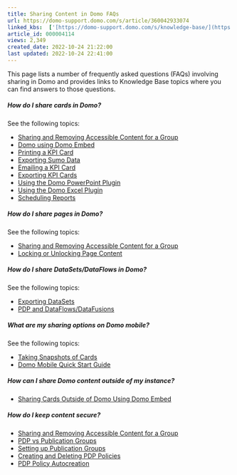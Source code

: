 ```yaml
---
title: Sharing Content in Domo FAQs
url: https://domo-support.domo.com/s/article/360042933074
linked_kbs:  ['[https://domo-support.domo.com/s/knowledge-base/](https://domo-support.domo.com/s/knowledge-base/)', '[https://domo-support.domo.com/s/](https://domo-support.domo.com/s/)', '[https://domo-support.domo.com/s/topic/0TO5w000000ZamoGAC](https://domo-support.domo.com/s/topic/0TO5w000000ZamoGAC)', '[https://domo-support.domo.com/s/topic/0TO5w000000ZaoEGAS](https://domo-support.domo.com/s/topic/0TO5w000000ZaoEGAS)', '[https://domo-support.domo.com/s/article/360043438873](https://domo-support.domo.com/s/article/360043438873)', '[https://domo-support.domo.com/s/article/360043437973](https://domo-support.domo.com/s/article/360043437973)', '[https://domo-support.domo.com/s/article/360042933054](https://domo-support.domo.com/s/article/360042933054)', '[https://domo-support.domo.com/s/article/360043437833](https://domo-support.domo.com/s/article/360043437833)', '[https://domo-support.domo.com/s/article/360043437873](https://domo-support.domo.com/s/article/360043437873)', '[https://domo-support.domo.com/s/article/360043437813](https://domo-support.domo.com/s/article/360043437813)', '[https://domo-support.domo.com/s/article/360043437953](https://domo-support.domo.com/s/article/360043437953)', '[https://domo-support.domo.com/s/article/360043437933](https://domo-support.domo.com/s/article/360043437933)', '[https://domo-support.domo.com/s/article/360043437773](https://domo-support.domo.com/s/article/360043437773)', '[https://domo-support.domo.com/s/article/360042923814](https://domo-support.domo.com/s/article/360042923814)', '[https://domo-support.domo.com/s/article/360042926134](https://domo-support.domo.com/s/article/360042926134)', '[https://domo-support.domo.com/s/article/360043439333](https://domo-support.domo.com/s/article/360043439333)', '[https://domo-support.domo.com/s/article/360043428633](https://domo-support.domo.com/s/article/360043428633)', '[https://domo-support.domo.com/s/article/360043428213](https://domo-support.domo.com/s/article/360043428213)', '[https://domo-support.domo.com/s/article/360042934654](https://domo-support.domo.com/s/article/360042934654)', '[https://domo-support.domo.com/s/article/360043438993](https://domo-support.domo.com/s/article/360043438993)', '[https://domo-support.domo.com/s/article/360042934614](https://domo-support.domo.com/s/article/360042934614)', '[https://domo-support.domo.com/s/article/360043439353](https://domo-support.domo.com/s/article/360043439353)', '[https://domo-support.domo.com/s/article/360042933074](https://domo-support.domo.com/s/article/360042933074)', '[https://domo-support.domo.com/s/topic/0TO5w000000ZaoEGAS/sharing-access-to-cards-and-pages](https://domo-support.domo.com/s/topic/0TO5w000000ZaoEGAS/sharing-access-to-cards-and-pages)', '[https://domo-support.domo.com/s/article/360043429933](https://domo-support.domo.com/s/article/360043429933)', '[https://domo-support.domo.com/s/article/360043429953](https://domo-support.domo.com/s/article/360043429953)', '[https://domo-support.domo.com/s/article/360042925494](https://domo-support.domo.com/s/article/360042925494)', '[https://domo-support.domo.com/s/article/360043429913](https://domo-support.domo.com/s/article/360043429913)', '[https://domo-support.domo.com/s/article/4408174643607](https://domo-support.domo.com/s/article/4408174643607)', '[https://domo-support.domo.com/s/login/](https://domo-support.domo.com/s/login/)']
article_id: 000004114
views: 2,349
created_date: 2022-10-24 21:22:00
last updated: 2022-10-24 22:41:00
---
```




This page lists a number of frequently asked questions (FAQs) involving sharing in Domo and provides links to Knowledge Base topics where you can find answers to those questions.


##### How do I share cards in Domo?


See the following topics:


* [Sharing and Removing Accessible Content for a Group](/s/article/360043438873)
* [Domo using Domo Embed](/s/article/360043437973)
* [Printing a KPI Card](/s/article/360042933054)
* [Exporting Sumo Data](/s/article/360043437833)
* [Emailing a KPI Card](/s/article/360043437873)
* [Exporting KPI Cards](/s/article/360043437813)
* [Using the Domo PowerPoint Plugin](/s/article/360043437953)
* [Using the Domo Excel Plugin](/s/article/360043437933)
* [Scheduling Reports](/s/article/360043437773)


##### How do I share pages in Domo?


See the following topics:


* [Sharing and Removing Accessible Content for a Group](/s/article/360043438873)
* [Locking or Unlocking Page Content](/s/article/360042923814)


##### How do I share DataSets/DataFlows in Domo?


See the following topics:      


* [Exporting DataSets](/s/article/360042926134)
* [PDP and DataFlows/DataFusions](/s/article/360043439333)


##### What are my sharing options on Domo mobile?


See the following topics:


* [Taking Snapshots of Cards](/s/article/360043428633)
* [Domo Mobile Quick Start Guide](/s/article/360043428213)


##### How can I share Domo content outside of my instance?


* [Sharing Cards Outside of Domo Using Domo Embed](/s/article/360043437973)


##### How do I keep content secure?


* [Sharing and Removing Accessible Content for a Group](/s/article/360043438873)
* [PDP vs Publication Groups](/s/article/360042934654)
* [Setting up Publication Groups](/s/article/360043438993)
* [Creating and Deleting PDP Policies](/s/article/360042934614)
* [PDP Policy Autocreation](/s/article/360043439353)
